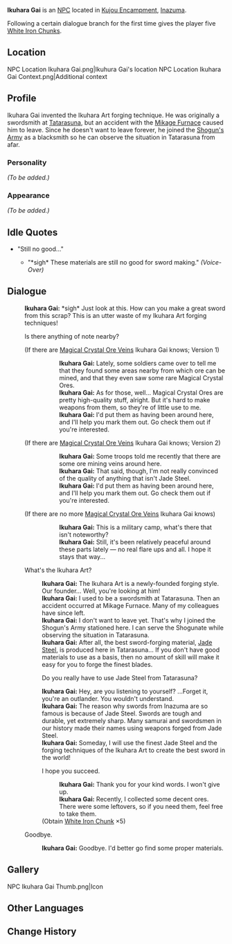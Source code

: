 {{Meta
<!-- Remove this template after adding the missing info -->
|missing_NPC_profile  = yes
}}
{{Character Infobox
|type             = NPC
|image            = NPC Ikuhara Gai.png
|realname         = 
|region           = Inazuma
|affiliation      = 
|title            = Blacksmith
|voiceEN          = 
|voiceCN          = 
|voiceJP          = 
|dialoguereward   = {{card|White Iron Chunk|5}}
}}
'''Ikuhara Gai''' {{Lang|ja={{sic|幾原凯|hide=1}}}} is an [[NPC]] located in [[Kujou Encampment]], [[Inazuma]].

Following a certain dialogue branch for the first time gives the player five [[White Iron Chunk]]s.

==Location==
<gallery hideaddbutton="true" captionalign="center">
NPC Location Ikuhara Gai.png|Ikuhura Gai's location
NPC Location Ikuhara Gai Context.png|Additional context
</gallery>

==Profile==
Ikuhara Gai invented the Ikuhara Art forging technique. He was originally a swordsmith at [[Tatarasuna]], but an accident with the [[Mikage Furnace]] caused him to leave. Since he doesn't want to leave forever, he joined the [[Shogun's Army]] as a blacksmith so he can observe the situation in Tatarasuna from afar.

===Personality===
''(To be added.)''

===Appearance===
''(To be added.)''

==Idle Quotes==
* "Still no good..."
**{{A|VO Ikuhara Gai 01.ogg}} "*sigh* These materials are still no good for sword making." ''(Voice-Over)''

==Dialogue==
{{Dialogue start}}
:'''Ikuhara Gai:''' *sigh* Just look at this. How can you make a great sword from this scrap? This is an utter waste of my Ikuhara Art forging techniques!
:{{DIcon|!}} Is there anything of note nearby?
:;(If there are [[Magical Crystal Chunk|Magical Crystal Ore Veins]] Ikuhara Gai knows; Version 1)
:::'''Ikuhara Gai:''' Lately, some soldiers came over to tell me that they found some areas nearby from which ore can be mined, and that they even saw some rare Magical Crystal Ores.
:::'''Ikuhara Gai:''' As for those, well... Magical Crystal Ores are pretty high-quality stuff, alright. But it's hard to make weapons from them, so they're of little use to me.
:::'''Ikuhara Gai:''' I'd put them as having been around here, and I'll help you mark them out. Go check them out if you're interested.
::;([[Rich Ore Reserve]]s marked on the map)
:;(If there are [[Magical Crystal Chunk|Magical Crystal Ore Veins]] Ikuhara Gai knows; Version 2)
:::'''Ikuhara Gai:''' Some troops told me recently that there are some ore mining veins around here.
:::'''Ikuhara Gai:''' That said, though, I'm not really convinced of the quality of anything that isn't Jade Steel.
:::'''Ikuhara Gai:''' I'd put them as having been around here, and I'll help you mark them out. Go check them out if you're interested.
::;([[Rich Ore Reserve]]s marked on the map)
:;(If there are no more [[Magical Crystal Chunk|Magical Crystal Ore Veins]] Ikuhara Gai knows)
:::'''Ikuhara Gai:''' This is a military camp, what's there that isn't noteworthy?
:::'''Ikuhara Gai:''' Still, it's been relatively peaceful around these parts lately &mdash; no real flare ups and all. I hope it stays that way...
:{{DIcon}} What's the Ikuhara Art?
::'''Ikuhara Gai:''' The Ikuhara Art is a newly-founded forging style. Our founder... Well, you're looking at him!
::'''Ikuhara Gai:''' I used to be a swordsmith at Tatarasuna. Then an accident occurred at Mikage Furnace. Many of my colleagues have since left.
::'''Ikuhara Gai:''' I don't want to leave yet. That's why I joined the Shogun's Army stationed here. I can serve the Shogunate while observing the situation in Tatarasuna.
::'''Ikuhara Gai:''' After all, the best sword-forging material, [[Jade Steel]], is produced here in Tatarasuna... If you don't have good materials to use as a basis, then no amount of skill will make it easy for you to forge the finest blades.
::{{DIcon}} Do you really have to use Jade Steel from Tatarasuna?
::'''Ikuhara Gai:''' Hey, are you listening to yourself? ...Forget it, you're an outlander. You wouldn't understand.
::'''Ikuhara Gai:''' The reason why swords from Inazuma are so famous is because of Jade Steel. Swords {{sic|forged it}} are tough and durable, yet extremely sharp. Many samurai and swordsmen in our history made their names using weapons forged from Jade Steel.
::'''Ikuhara Gai:''' Someday, I will use the finest Jade Steel and the forging techniques of the Ikuhara Art to create the best sword in the world!
::{{DIcon|Reward}} I hope you succeed.
:::'''Ikuhara Gai:''' Thank you for your kind words. I won't give up.
:::'''Ikuhara Gai:''' Recently, I collected some decent ores. There were some leftovers, so if you need them, feel free to take them.
::;(Obtain [[White Iron Chunk]] ×5)
:{{DIcon}} Goodbye.
::'''Ikuhara Gai:''' Goodbye. I'd better go find some proper materials.
{{Dialogue end}}

==Gallery==
<gallery hideaddbutton="true" captionalign="center">
NPC Ikuhara Gai Thumb.png|Icon
</gallery>

==Other Languages==
{{Other Languages|default_hidden = 1
|en      = Ikuhara Gai
|zhs     = 几原凯
|zhs_rm  = Jǐyuán Kǎi
|zht     = 幾原凱
|zht_rm  = Jǐyuán Kǎi
|ja      = {{sic|幾原凯|hide=1}}
|ja_rm   = Ikuhara Gai
|ko      = 이쿠하라 가이
|ko_rm   = Ikuhara Gai
|es      = Ikuhara Gai
|fr      = Ikuhara Gai
|ru      = Икухара Гай
|ru_note = {{Lang|mini=1|ru=ай|ru_rm=ay}} produces the ''ai'' sound.
|th      = Ikuhara Gai
|vi      = Ikuhara Gai
|de      = Ikuhara Gai
|id      = Ikuhara Gai
|pt      = Ikuhara Gai
}}

==Change History==
{{Change History|2.0}}
<!--
==References==
{{Reflist}}-->